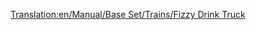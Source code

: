 [[Translation:en/Manual/Base Set/Trains/Fizzy Drink Truck]]
{{en/Manual/Base Set/Trains/Trains Carriages new|NormalCost=£1,130 ($2,260)
|NormalWeight=18 / 21 t
|Picture=[[File:en/Manual/Base Set/Trains/Fuzzydrinktruck.png]]
|NormalCapacity=25 fizzy drinks
|MonoCost="
|MonoWeight="
|MonoCapacity=30 fizzy drinks
|MagCost="
|MagWeight=18 / 22 t
|MagCapacity=32 fizzy drinks
|Description=No description has been added yet. Feel free to add one.
}}
